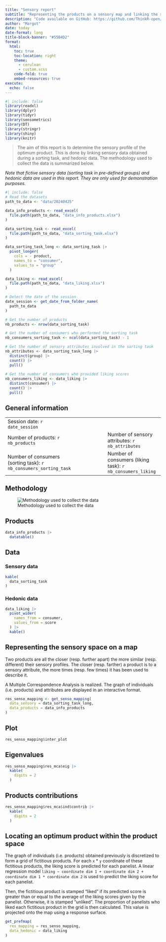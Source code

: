 ```yaml
---
title: "Sensory report"
subtitle: "Representing the products on a sensory map and linking the sensory description and liking scores"
description: "Code available on GitHub: https://github.com/ThinkR-open/sensometrics"
author: "Margot"
date: today
date-format: long
title-block-banner: "#55B4D2"
format:
  html:
    toc: true
    toc-location: right
    theme: 
      - cerulean
      - custom.scss
    code-fold: true
    embed-resources: true
execute: 
  echo: false
---
```


```r
#| include: false
library(readxl)
library(dplyr)
library(tidyr)
library(sensometrics)
library(DT)
library(stringr)
library(shiny)
library(knitr)
```

> The aim of this report is to determine the sensory profile of the optimum product. This is done by linking sensory data obtained during a sorting task, and hedonic data. The methodology used to collect the data is summarized below.

::: {.callout-warning appearance="simple" title="About the data"}
*Note that fictive sensory data (sorting task in pre-defined groups) and hedonic data are used in this report. They are only used for demonstration purposes.*
:::

```r
#| include: false
# Read the datasets
path_to_data <- "data/20240425"

data_info_products <- read_excel(
  file.path(path_to_data, "data_info_products.xlsx")
)

data_sorting_task <- read_excel(
  file.path(path_to_data, "data_sorting_task.xlsx")
)

data_sorting_task_long <- data_sorting_task |>
  pivot_longer(
    cols = - product,
    names_to = "consumer", 
    values_to = "group"
  )

data_liking <- read_excel(
  file.path(path_to_data, "data_liking.xlsx")
)

# Detect the date of the session
date_session <- get_date_from_folder_name(
  path_to_data
)

# Get the number of products
nb_products <- nrow(data_sorting_task)

# Get the number of consumers who performed the sorting task
nb_consumers_sorting_task <- ncol(data_sorting_task) - 1

# Get the number of sensory attributes involved in the sorting task
nb_attributes <- data_sorting_task_long |> 
  distinct(group) |> 
  count() |> 
  pull()
  
# Get the number of consumers who provided liking scores
nb_consumers_liking <- data_liking |> 
  distinct(consumer) |> 
  count() |> 
  pull()
```

## General information

|                                                                   |     |                                                            |
|:----------------------------|-----------------|:-------------------------|
| Session date: `r date_session`                                    |     |                                                            |
| Number of products: `r nb_products`                               |     | Number of sensory attributes: `r nb_attributes`            |
| Number of consumers (sorting task): `r nb_consumers_sorting_task` |     | Number of consumers (liking task): `r nb_consumers_liking` |

## Methodology

![Methodology used to collect the data](images/methodology.png){fig-align="center"}

## Products

```r
data_info_products |>
  datatable()
```

## Data

### Sensory data

```r
kable(
  data_sorting_task
)
```

### Hedonic data

```r
data_liking |> 
  pivot_wider(
    names_from = consumer, 
    values_from = score
  ) |> 
  kable()
```

## Representing the sensory space on a map

Two products are all the closer (resp. further apart) the more similar (resp. different) their sensory profiles. The closer (resp. farther) a product is to a sensory attribute, the more times (resp. few times) it has been used to describe it.

::: {.callout-note title="More details about the statistical analysis" collapse="true"}
A Multiple Correspondence Analysis is realized. The graph of individuals (i.e. products) and attributes are displayed in an interactive format.
:::

```r
res_senso_mapping <- get_senso_mapping(
  data_sensory = data_sorting_task_long, 
  data_products = data_info_products
)
```

::: panel-tabset
## Plot

```r
res_senso_mapping$inter_plot
```

## Eigenvalues

```r
res_senso_mapping$res_mca$eig |> 
  kable(
    digits = 2
  )
```

## Products contributions

```r
res_senso_mapping$res_mca$ind$contrib |> 
  kable(
    digits = 2
  )
```
:::

## Locating an optimum product within the product space

::: {.callout-note title="More details about the statistical analysis" collapse="true"}
The graph of individuals (i.e. products) obtained previously is discretized to form a grid of fictitious products. For each `x` \* `y` coordinate of these fictitious products, the liking score is predicted for each panelist. A linear regression model `liking ~ coordinate dim 1 + coordinate dim 2 + coordinate dim 1 * coordinate dim 2` is used to predict the liking score for each panelist.

Then, the fictitious product is stamped "liked" if its predicted score is greater than or equal to the average of the liking scores given by the panelist. Otherwise, it is stamped "unliked". The proportion of panelists who liked each fictitious product in the grid is then calculated. This value is projected onto the map using a response surface.
:::

```r
get_prefmap(
  res_mapping = res_senso_mapping,
  data_hedonic = data_liking
)
```
